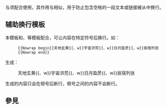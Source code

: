 <includeonly><!-- 在這裡加入模板的保護標識 --></includeonly><noinclude>{{template doc page viewed directly}}</noinclude>
<!-- 在本行下編輯模板說明 -->
{{mbox|type=content|text=创建[[Wikipedia:导航模板|导航模板]]时不应使用此模板，而是指定{{para|listclass|[[WP:HLIST|hlist]]}}后用[[Wikipedia:格式手冊/列表#無序列表|无序列表]]（<code>*</code>语法）列出。}}
{{tl|Nowrap begin}}与{{tl|Nowrap end}}须配合使用，其作用与{{tl|Nowrap}}相似，用于防止包含空格的一段文本或链接被从中换行。

== 辅助换行模板 ==

本模板和{{tlc|wrap}}、{{tlc|、w}}等模板配合，可让内容在特定符号后换行。如：
: <code><nowiki>{{Nowrap begin}}天地玄黄{{、w}}宇宙洪荒{{、w}}日月盈昃{{、w}}辰宿列张{{Nowrap end}}</nowiki></code>
生成：
: {{Nowrap begin}}天地玄黄{{、w}}宇宙洪荒{{、w}}日月盈昃{{、w}}辰宿列张{{Nowrap end}}
生成的内容只会在顿号后断行，顿号之间的内容不会断行。

== 參見 ==
{{Wraps}}

<includeonly>
<!-- 本行下加入模板的分類 -->
[[Category:格式模板|{{PAGENAME}}]]
</includeonly>